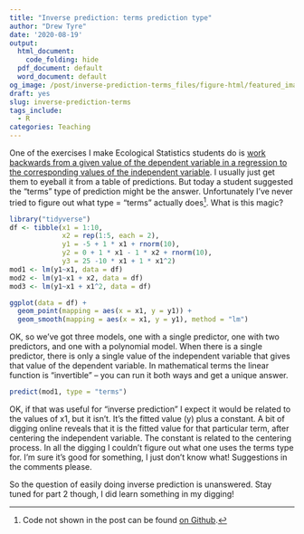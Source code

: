 ```yaml
---
title: "Inverse prediction: terms prediction type"
author: "Drew Tyre"
date: '2020-08-19'
output:
  html_document:
    code_folding: hide
  pdf_document: default
  word_document: default
og_image: /post/inverse-prediction-terms_files/figure-html/featured_image-1.png
draft: yes
slug: inverse-prediction-terms
tags_include:
  - R
categories: Teaching
---
```


One of the exercises I make Ecological Statistics students do is 
[work backwards from a given value of the dependent variable in a regression
to the corresponding values of the independent variable](/classes/NRES803/Week_2/homework_2/). I usually just get them
to eyeball it from a table of predictions. But today a student suggested the
"terms" type of prediction might be the answer. Unfortunately I've never
tried to figure out what type = "terms" actually does[^1]. What is this magic?

```r
library("tidyverse")
df <- tibble(x1 = 1:10,
             x2 = rep(1:5, each = 2),
             y1 = -5 + 1 * x1 + rnorm(10),
             y2 = 0 + 1 * x1 - 1 * x2 + rnorm(10),
             y3 = 25 -10 * x1 + 1 * x1^2) 
mod1 <- lm(y1~x1, data = df)
mod2 <- lm(y1~x1 + x2, data = df)
mod3 <- lm(y1~x1 + x1^2, data = df)

```

```r
ggplot(data = df) + 
  geom_point(mapping = aes(x = x1, y = y1)) +
  geom_smooth(mapping = aes(x = x1, y = y1), method = "lm")
```

OK, so we've got three models, one with a single predictor, one with two predictors, and one with a polynomial model. When there is a single 
predictor, there is only a single value of the independent variable that
gives that value of the dependent variable. In mathematical terms the linear
function is "invertible" -- you can run it both ways and get a unique 
answer. 

```r
predict(mod1, type = "terms")
```

OK, if that was useful for "inverse prediction" I expect it would be related to the values of x1, but it isn't. It's the fitted value (y) plus a constant. A bit of digging online reveals that it is
the fitted value for that particular term, after centering the
independent variable. The constant is related to the centering process. 
In all the digging I couldn't figure out
what one uses the terms type for. I'm sure it's good for something, I 
just don't know what! Suggestions in the comments please.

So the question of easily doing inverse prediction is unanswered. Stay tuned for part 2 though, I did learn something in my digging!

[^1]: Code not shown in the post can be found [on Github](https://github.com/rbind/cheap_shots).



